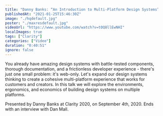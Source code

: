 ```yaml
---
title: "Danny Banks: “An Introduction to Multi-Platform Design Systems” — Clarity 2020"
publishedAt: "2021-01-25T15:46:30Z"
image: "./hqdefault.jpg"
poster: "./maxresdefault.jpg"
videoUrl: "https://www.youtube.com/watch?v=tOQ8llEwNHI"
localImages: true
tags: ["Clarity"]
categories: ["Video"]
duration: "0:40:51"
ignore: false
---
```


You already have amazing design systems with battle-tested components, thorough documentation, and a frictionless developer experience - there's just one small problem: it's web-only. Let's expand our design systems thinking to create a cohesive multi-platform experience that works for customers and creators. In this talk we will explore the environments, ergonomics, and economics of building design systems on multiple platforms.

Presented by Danny Banks at Clarity 2020, on September 4th, 2020. Ends with an interview with Dan Mall.

